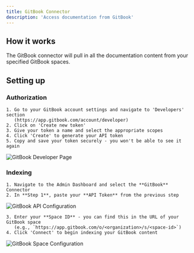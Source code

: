 ```yaml
---
title: GitBook Connector
description: 'Access documentation from GitBook'
---
```


## How it works
The GitBook connector will pull in all the documentation content from your specified GitBook spaces.

## Setting up
### Authorization
    1. Go to your GitBook account settings and navigate to 'Developers' section
       (https://app.gitbook.com/account/developer)
    2. Click on 'Create new token'
    3. Give your token a name and select the appropriate scopes
    4. Click 'Create' to generate your API token
    5. Copy and save your token securely - you won't be able to see it again

![GitBook Developer Page](/images/connectors/gitbook/gitbook_1.png)

### Indexing
    1. Navigate to the Admin Dashboard and select the **GitBook** Connector
    2. In **Step 1**, paste your **API Token** from the previous step

![GitBook API Configuration](/images/connectors/gitbook/gitbook_2.png)

    3. Enter your **Space ID** - you can find this in the URL of your GitBook space
       (e.g., `https://app.gitbook.com/o/<organization>/s/<space-id>`)
    4. Click 'Connect' to begin indexing your GitBook content

![GitBook Space Configuration](/images/connectors/gitbook/gitbook_3.png)
